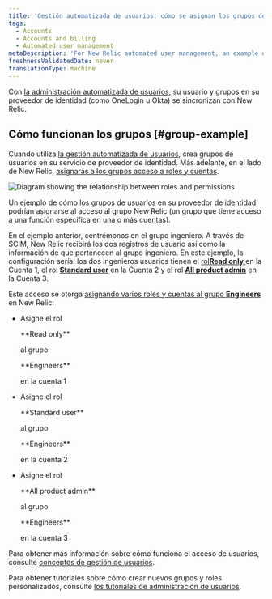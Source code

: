 ```yaml
---
title: 'Gestión automatizada de usuarios: cómo se asignan los grupos de su proveedor de identidad a nuestros grupos'
tags:
  - Accounts
  - Accounts and billing
  - Automated user management
metaDescription: 'For New Relic automated user management, an example of how identity provider groups map over to New Relic user management features.'
freshnessValidatedDate: never
translationType: machine
---
```


Con [la administración automatizada de usuarios](/docs/accounts/accounts/automated-user-management/automated-user-provisioning-single-sign), su usuario y grupos en su proveedor de identidad (como OneLogin u Okta) se sincronizan con New Relic.

## Cómo funcionan los grupos [#group-example]

Cuando utiliza [la gestión automatizada de usuarios](/docs/accounts/accounts/automated-user-management/automated-user-provisioning-single-sign), crea grupos de usuarios en su servicio de proveedor de identidad. Más adelante, en el lado de New Relic, [asignarás a los grupos acceso a roles y cuentas](/docs/accounts/accounts-billing/new-relic-one-user-management/user-management-concepts#understand-concepts).

<img
  title="Roles and permissions"
  alt="Diagram showing the relationship between roles and permissions"
  src="/images/accounts_diagram_AUM---identity-provider-groups-mapping.webp"
/>

<figcaption>
  Un ejemplo de cómo los grupos de usuarios en su proveedor de identidad podrían asignarse al acceso al grupo New Relic (un grupo que tiene acceso a una función específica en una o más cuentas).
</figcaption>

En el ejemplo anterior, centrémonos en el grupo ingeniero. A través de SCIM, New Relic recibirá los dos registros de usuario así como la información de que pertenecen al grupo ingeniero. En este ejemplo, la configuración sería: los dos ingenieros usuarios tienen el [rol<DNT>**Read only**</DNT> ](/docs/accounts/accounts-billing/new-relic-one-user-management/user-management-concepts#roles)en la Cuenta 1, el rol [<DNT>**Standard user**</DNT>](/docs/accounts/accounts-billing/new-relic-one-user-management/user-management-concepts#roles) en la Cuenta 2 y el rol [<DNT>**All product admin**</DNT>](/docs/accounts/accounts-billing/new-relic-one-user-management/user-management-concepts#roles) en la Cuenta 3.

Este acceso se otorga [asignando varios roles y cuentas al grupo <DNT>**Engineers**</DNT> ](/docs/accounts/accounts-billing/new-relic-one-user-management/user-management-concepts#understand-concepts)en New Relic:

* Asigne el rol

  <DNT>
    **Read only**
  </DNT>

  al grupo

  <DNT>
    **Engineers**
  </DNT>

  en la cuenta 1

* Asigne el rol

  <DNT>
    **Standard user**
  </DNT>

  al grupo

  <DNT>
    **Engineers**
  </DNT>

  en la cuenta 2

* Asigne el rol

  <DNT>
    **All product admin**
  </DNT>

  al grupo

  <DNT>
    **Engineers**
  </DNT>

  en la cuenta 3

Para obtener más información sobre cómo funciona el acceso de usuarios, consulte [conceptos de gestión de usuarios](/docs/accounts/accounts-billing/new-relic-one-user-management/user-management-concepts#understand-concepts).

Para obtener tutoriales sobre cómo crear nuevos grupos y roles personalizados, consulte [los tutoriales de administración de usuarios](/docs/accounts/accounts-billing/new-relic-one-user-management/tutorial-add-new-user-groups-roles-new-relic-one-user-model/).
